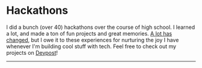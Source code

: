 
# Hackathons

I did a bunch (over 40) hackathons over the course of high school. I learned a lot, and made a ton of fun projects and great memories. [A lot has changed](/blog/2020-07-25-on-hackathons), but I owe it to these experiences for nurturing the joy I have whenever I'm building cool stuff with tech. Feel free to check out my projects on [Devpost](https://devpost.com/JonathanXu)!

<Row gutter={20}>
  <Col xs={24} sm={12}></Col>
  <Col xs={24} sm={12}></Col>
</Row>

---
